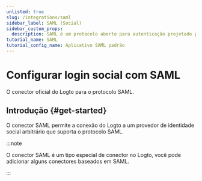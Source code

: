 ```yaml
---
unlisted: true
slug: /integrations/saml
sidebar_label: SAML (Social)
sidebar_custom_props:
  description: SAML é um protocolo aberto para autenticação projetado para ser simples e seguro.
tutorial_name: SAML
tutorial_config_name: Aplicativo SAML padrão
---
```




# Configurar login social com SAML

O conector oficial do Logto para o protocolo SAML.

<GuideTip />

## Introdução \{#get-started}

O conector SAML permite a conexão do Logto a um provedor de identidade social arbitrário que suporta o protocolo SAML.

:::note

O conector SAML é um tipo especial de conector no Logto, você pode adicionar alguns conectores baseados em SAML.

:::

<Integration />
